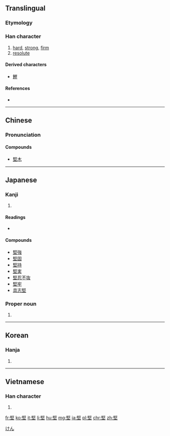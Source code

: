 {{also|坚}}
==Translingual==
{{zh-hanzi-box|[[坚]]|堅}}

===Etymology===
{{Han compound|臤|土|ls=psc|c1=p|c2=s}}

===Han character===
{{Han char|rn=32|rad=土|as=09|sn=12|four=7710<sub>4</sub>|canj=尸水土 (SEG)|ids=⿱[[臤]][[土]]}}

# [[hard]], [[strong]], [[firm]]
# [[resolute]]

====Derived characters====
* [[鰹]]

====References====
* {{Han ref|kx=0232.030|dkj=05210|dj=0469.050|hdz=10451.040|uh=5805|ud=22533|bh=B0ED|bd=45293}}

----

==Chinese==
{{zh-hanzi-box|[[坚]]|堅}}

===Pronunciation===
{{zh-pron
|m=jiān
|c=gin1
|mc=y
|oc=y
|ma=
|cat=a
}}

====Compounds====
* [[堅木]]

----

==Japanese==

===Kanji===
{{ja-kanji|grade=c|rs=土09}}

# {{defn|lang=ja|sort=土09}}

====Readings====
* {{ja-readings|on=[[けん]] (ken)|kun=[[かたい]] (katai), [[かたく]] (kataku)}}

====Compounds====
* [[堅強]]
* [[堅固]]
* [[堅持]]
* [[堅実]]
* [[堅忍不抜]]
* [[堅牢]]
* [[具志堅]]

===Proper noun===
{{ja-pos|k|proper|hira=けん|rom=Ken}}

# {{given name|male|lang=ja}}

[[Category:Japanese male given names|けん]]

----

==Korean==

===Hanja===
{{ko-hanja|hangeul=견|rv=gyeon|mr=kyŏn}}

# {{defn|lang=ko|sort=土09}}

----

==Vietnamese==

===Han character===
{{vi-hantu|[[kiên]], [[keng]], [[kiêng]], [[gắn]], [[ghiền]]|rs=土09}}

# {{defn|lang=vi|sort=土09}}

[[fr:堅]]
[[ko:堅]]
[[it:堅]]
[[li:堅]]
[[hu:堅]]
[[mg:堅]]
[[ja:堅]]
[[pl:堅]]
[[chr:堅]]
[[zh:堅]]